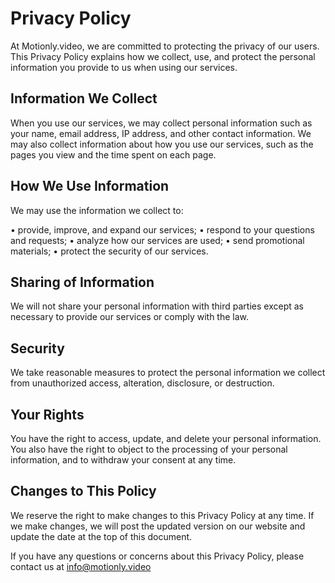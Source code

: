# Privacy Policy

At Motionly.video, we are committed to protecting the privacy of our users. This Privacy Policy explains how we collect, use, and protect the personal information you provide to us when using our services.

## Information We Collect

When you use our services, we may collect personal information such as your name, email address, IP address, and other contact information. We may also collect information about how you use our services, such as the pages you view and the time spent on each page.

## How We Use Information

We may use the information we collect to:

• provide, improve, and expand our services;
• respond to your questions and requests;
• analyze how our services are used;
• send promotional materials;
• protect the security of our services.

## Sharing of Information

We will not share your personal information with third parties except as necessary to provide our services or comply with the law.

## Security

We take reasonable measures to protect the personal information we collect from unauthorized access, alteration, disclosure, or destruction.

## Your Rights

You have the right to access, update, and delete your personal information. You also have the right to object to the processing of your personal information, and to withdraw your consent at any time.

## Changes to This Policy

We reserve the right to make changes to this Privacy Policy at any time. If we make changes, we will post the updated version on our website and update the date at the top of this document.

If you have any questions or concerns about this Privacy Policy, please contact us at info@motionly.video
